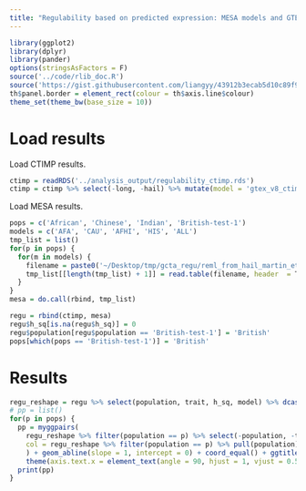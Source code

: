 ```yaml
---
title: "Regulability based on predicted expression: MESA models and GTEx v8 Whole Blood (ctimp)"
---
```


```r
library(ggplot2)
library(dplyr)
library(pander)
options(stringsAsFactors = F)
source('../code/rlib_doc.R')
source('https://gist.githubusercontent.com/liangyy/43912b3ecab5d10c89f9d4b2669871c9/raw/8151c6fe70e3d4ee43d9ce340ecc0eb65172e616/my_ggplot_theme.R')
th$panel.border = element_rect(colour = th$axis.line$colour)
theme_set(theme_bw(base_size = 10))
```

# Load results

Load CTIMP results.

```r
ctimp = readRDS('../analysis_output/regulability_ctimp.rds')
ctimp = ctimp %>% select(-long, -hail) %>% mutate(model = 'gtex_v8_ctimp')
```

Load MESA results.

```r
pops = c('African', 'Chinese', 'Indian', 'British-test-1')
models = c('AFA', 'CAU', 'AFHI', 'HIS', 'ALL')
tmp_list = list()
for(p in pops) {
  for(m in models) {
    filename = paste0('~/Desktop/tmp/gcta_regu/reml_from_hail_martin_et_al_traits_x_', m, '_x_', p, '.tsv')
    tmp_list[[length(tmp_list) + 1]] = read.table(filename, header  = T, sep = '\t') %>% mutate(population = p, model = m)
  }
}
mesa = do.call(rbind, tmp_list)
```

```r
regu = rbind(ctimp, mesa)
regu$h_sq[is.na(regu$h_sq)] = 0
regu$population[regu$population == 'British-test-1'] = 'British'
pops[which(pops == 'British-test-1')] = 'British'
```

# Results

```r
regu_reshape = regu %>% select(population, trait, h_sq, model) %>% dcast( trait + population ~ model, value.var = 'h_sq') 
# pp = list()
for(p in pops) {
  pp = myggpairs(
    regu_reshape %>% filter(population == p) %>% select(-population, -trait), 
    col = regu_reshape %>% filter(population == p) %>% pull(population)
    ) + geom_abline(slope = 1, intercept = 0) + coord_equal() + ggtitle(p) + 
    theme(axis.text.x = element_text(angle = 90, hjust = 1, vjust = 0.5))
  print(pp)
}
```
